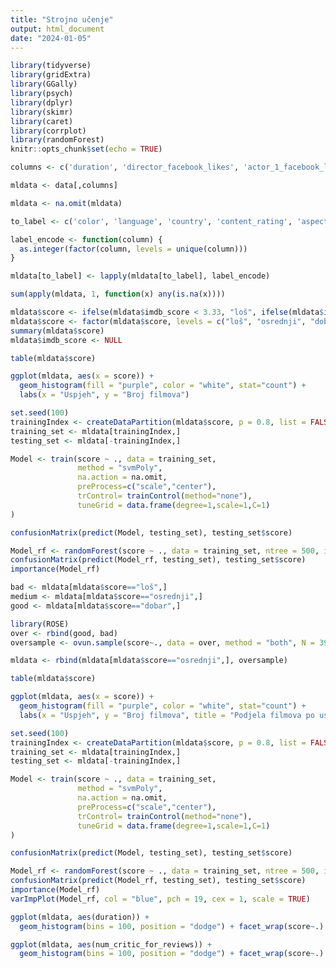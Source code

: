 ```yaml
---
title: "Strojno učenje"
output: html_document
date: "2024-01-05"
---
```


```r
library(tidyverse)
library(gridExtra)
library(GGally)
library(psych)
library(dplyr)
library(skimr)
library(caret)
library(corrplot)
library(randomForest)
knitr::opts_chunk$set(echo = TRUE)
```

```r


columns <- c('duration', 'director_facebook_likes', 'actor_1_facebook_likes','actor_2_facebook_likes', 'actor_3_facebook_likes', 'num_user_for_reviews', 'num_critic_for_reviews', 'num_voted_users', 'cast_total_facebook_likes', 'movie_facebook_likes', 'facenumber_in_poster', 'color', 'title_year', 'language', 'country', 'content_rating', 'aspect_ratio', 'gross', 'budget', 'imdb_score')

mldata <- data[,columns]

mldata <- na.omit(mldata)


```

```r
to_label <- c('color', 'language', 'country', 'content_rating', 'aspect_ratio')

label_encode <- function(column) {
  as.integer(factor(column, levels = unique(column)))
}

mldata[to_label] <- lapply(mldata[to_label], label_encode)
```


```r
sum(apply(mldata, 1, function(x) any(is.na(x))))
```


```r
mldata$score <- ifelse(mldata$imdb_score < 3.33, "loš", ifelse(mldata$imdb_score < 6.66, "osrednji", "dobar"))
mldata$score <- factor(mldata$score, levels = c("loš", "osrednji", "dobar"))
summary(mldata$score)
mldata$imdb_score <- NULL
```

```r
table(mldata$score)

ggplot(mldata, aes(x = score)) +
  geom_histogram(fill = "purple", color = "white", stat="count") +
  labs(x = "Uspjeh", y = "Broj filmova")
```


```r
set.seed(100)
trainingIndex <- createDataPartition(mldata$score, p = 0.8, list = FALSE)
training_set <- mldata[trainingIndex,]
testing_set <- mldata[-trainingIndex,]
```

```r
Model <- train(score ~ ., data = training_set,
               method = "svmPoly",
               na.action = na.omit,
               preProcess=c("scale","center"),
               trControl= trainControl(method="none"),
               tuneGrid = data.frame(degree=1,scale=1,C=1)
)
```

```r
confusionMatrix(predict(Model, testing_set), testing_set$score)
```

```r
Model_rf <- randomForest(score ~ ., data = training_set, ntree = 500, importance = TRUE)
confusionMatrix(predict(Model_rf, testing_set), testing_set$score)
importance(Model_rf)
```


```r
bad <- mldata[mldata$score=="loš",]
medium <- mldata[mldata$score=="osrednji",]
good <- mldata[mldata$score=="dobar",]
```


```r
library(ROSE)
over <- rbind(good, bad)
oversample <- ovun.sample(score~., data = over, method = "both", N = 3932)$data
```

```r
mldata <- rbind(mldata[mldata$score=="osrednji",], oversample)
```

```r
table(mldata$score)

ggplot(mldata, aes(x = score)) +
  geom_histogram(fill = "purple", color = "white", stat="count") +
  labs(x = "Uspjeh", y = "Broj filmova", title = "Podjela filmova po uspješnosti prije balansiranja skupova")
```

```r
set.seed(100)
trainingIndex <- createDataPartition(mldata$score, p = 0.8, list = FALSE)
training_set <- mldata[trainingIndex,]
testing_set <- mldata[-trainingIndex,]
```

```r
Model <- train(score ~ ., data = training_set,
               method = "svmPoly",
               na.action = na.omit,
               preProcess=c("scale","center"),
               trControl= trainControl(method="none"),
               tuneGrid = data.frame(degree=1,scale=1,C=1)
)
```

```r
confusionMatrix(predict(Model, testing_set), testing_set$score)
```

```r
Model_rf <- randomForest(score ~ ., data = training_set, ntree = 500, importance = TRUE)
confusionMatrix(predict(Model_rf, testing_set), testing_set$score)
importance(Model_rf)
varImpPlot(Model_rf, col = "blue", pch = 19, cex = 1, scale = TRUE)

```

```r
ggplot(mldata, aes(duration)) + 
  geom_histogram(bins = 100, position = "dodge") + facet_wrap(score~.) + labs(x = "Trajanje", y = "Broj filmova") + scale_x_continuous(limits = c(60, quantile(data$duration, 0.98, na.rm = TRUE)))
```

```r
ggplot(mldata, aes(num_critic_for_reviews)) + 
  geom_histogram(bins = 100, position = "dodge") + facet_wrap(score~.) + labs(x = "Broj negativnih recenzija", y = "Broj filmova") 
```
